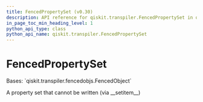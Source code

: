 ```yaml
---
title: FencedPropertySet (v0.30)
description: API reference for qiskit.transpiler.FencedPropertySet in qiskit v0.30
in_page_toc_min_heading_level: 1
python_api_type: class
python_api_name: qiskit.transpiler.FencedPropertySet
---
```


# FencedPropertySet

<Class id="qiskit.transpiler.FencedPropertySet" isDedicatedPage={true} github="https://github.com/qiskit/qiskit/tree/stable/0.18/qiskit/transpiler/fencedobjs.py" signature="FencedPropertySet(property_set_instance)" modifiers="class">
  Bases: `qiskit.transpiler.fencedobjs.FencedObject`

  A property set that cannot be written (via \_\_setitem\_\_)
</Class>

